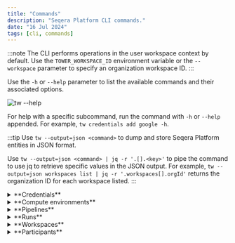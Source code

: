 ```yaml
---
title: "Commands"
description: "Seqera Platform CLI commands."
date: "16 Jul 2024"
tags: [cli, commands]
---
```



:::note
The CLI performs operations in the user workspace context by default. Use the `TOWER_WORKSPACE_ID` environment variable or the `--workspace` parameter to specify an organization workspace ID.
:::

Use the `-h` or `--help` parameter to list the available commands and their associated options.

![`tw --help`](./_images/tw-info.svg)

For help with a specific subcommand, run the command with `-h` or `--help` appended. For example, `tw credentials add google -h`.

:::tip
Use `tw --output=json <command>` to dump and store Seqera Platform entities in JSON format.

Use `tw --output=json <command> | jq -r '.[].<key>'`  to pipe the command to use jq to retrieve specific values in the JSON output. For example, `tw --output=json workspaces list | jq -r '.workspaces[].orgId'` returns the organization ID for each workspace listed.
:::

<details>
  <summary>**Credentials**</summary>

  To launch pipelines in a Seqera workspace, you need [credentials][credentials] for:

  1. Compute environments
  2. Pipeline repository Git providers
  3. (Optional) [Tower agent][tower-agent] — used with HPC clusters
  4. (Optional) Container registries, such as docker.io

  ### Add credentials

  Run `tw credentials add -h` to view a list of providers.
  Run `tw credentials add <provider> -h` to view the required fields for your provider.

  :::note
  You can add multiple credentials from the same provider in the same workspace.
  :::

  #### Compute environment credentials

  Seqera requires credentials to access your cloud compute environments. See the [compute environment page][compute-envs] for your cloud provider for more information.

    ```console
    $ tw credentials add aws --name=my_aws_creds --access-key=<aws access key> --secret-key=<aws secret key>

      New AWS credentials 'my_aws_creds (1sxCxvxfx8xnxdxGxQxqxH)' added at user workspace
    ```

  #### Git credentials

  Seqera requires access credentials to interact with pipeline Git repositories. See [Git integration][git-integration] for more information.

    ```console
    $ tw credentials add github -n=my_GH_creds -u=<GitHub username> -p=<GitHub access token>

      New GITHUB credentials 'my_GH_creds (xxxxx3prfGlpxxxvR2xxxxo7ow)' added at user workspace
    ```

  #### Container registry credentials

  Configure credentials for the Nextflow Wave container service to authenticate to private and public container registries. See the **Container registry credentials** section under [Credentials][credentials] for registry-specific instructions.

  :::note
  Container registry credentials are only used by the Wave container service. See [Wave containers][wave-docs] for more information.
  :::

  ### List credentials

  ```console
  $ tw credentials list

    Credentials at user workspace:

      ID                     | Provider  | Name                               | Last activity                 
      ------------------------+-----------+------------------------------------+-------------------------------
      1x1HxFxzxNxptxlx4xO7Gx | aws       | my_aws_creds_1                     | Wed, 6 Apr 2022 08:40:49 GMT  
      1sxCxvxfx8xnxdxGxQxqxH | aws       | my_aws_creds_2                     | Wed, 9 Apr 2022 08:40:49 GMT  
      2x7xNsf2xkxxUIxXKxsTCx | ssh       | my_ssh_key                         | Thu, 8 Jul 2021 07:09:46 GMT  
      4xxxIeUx7xex1xqx1xxesk | github    | my_github_cred                     | Wed, 22 Jun 2022 09:18:05 GMT 
  ```

  ### Delete credentials

  ```console
  $ tw credentials delete --name=my_aws_creds

    Credentials '1sxCxvxfx8xnxdxGxQxqxH' deleted at user workspace
  ```

</details>
<details>
  <summary>**Compute environments**</summary>

  Compute environments in Seqera define the execution platform where a pipeline runs. A compute environment is composed of the credentials, configuration, and storage options related to a particular computing platform.  See [Seqera Platform compute environments][compute-envs] for more information on supported compute environments.

  ### Add a compute environment

  Run `tw compute-envs add -h` to view the list of supported platforms.
  Run `tw compute-envs add <platform> -h` to view the required and optional fields for your platform.

  You must add the credentials for your provider before creating your compute environment.

  ```console
  $ tw compute-envs add aws-batch forge --name=my_aws_ce --credentials=<my_aws_creds_1> --region=eu-west-1 --max-cpus=256 --work-dir=s3://<bucket name> --wait=AVAILABLE

    New AWS-BATCH compute environment 'my_aws_ce' added at user workspace
  ```

  This command will:

  - Use **Batch Forge** to automatically manage the AWS Batch resource lifecycle (`forge`)
  - Use the credentials previously added to the workspace (`--credentials`)
  - Create the required AWS Batch resources in the AWS Ireland (`eu-west-1`) region
  - Provision a maximum of 256 CPUs in the compute environment (`--max-cpus`)
  - Use an existing S3 bucket to store the Nextflow work directory (`--work-dir`)
  - Wait until the compute environment has been successfully created and is ready to use (`--wait`)

  See the [compute environment page][compute-envs] for your provider for detailed information on Batch Forge and manual compute environment creation.

  ### Delete a compute environment

  ```console
  $ tw compute-envs delete --name=my_aws_ce

    Compute environment '1sxCxvxfx8xnxdxGxQxqxH' deleted at user workspace
  ```

  ### Default compute environment

  Select a **primary** compute environment to be used by default in a workspace. You can override the workspace primary compute environment by explicitly specifying an alternative compute environment when you create or launch a pipeline.

  ```console
  $ tw compute-envs primary set --name=my_aws_ce

    Primary compute environment for workspace 'user' was set to 'my_aws_ce (1sxCxvxfx8xnxdxGxQxqxH)'  
  ```

  ### Import and export a compute environment

  Export the configuration details of a compute environment in JSON format for scripting and reproducibility purposes.

  ```console
  $ tw compute-envs export --name=my_aws_ce my_aws_ce_v1.json

    Compute environment exported into 'my_aws_ce_v1.json' 
  ```

  Similarly, a compute environment can be imported to a workspace from a previously exported JSON file.

  ```console
  $ tw compute-envs import --name=my_aws_ce_v1 ./my_aws_ce_v1.json

    New AWS-BATCH compute environment 'my_aws_ce_v1' added at user workspace
  ```
</details>
<details>
  <summary>**Pipelines**</summary>

  Pipelines define pre-configured workflows in a workspace. A pipeline consists of a workflow repository, launch parameters, and a compute environment.

  Run `tw pipelines -h` to view the list of supported operations.
  Run `tw pipelines add -h` to view the required and optional fields for adding your pipeline.

  ### Add a pipeline

  Add a pre-configured pipeline to the Launchpad:

  ```console
  $ tw pipelines add --name=my_rnaseq_nf_pipeline --params-file=my_rnaseq_nf_pipeline_params.yaml https://github.com/nextflow-io/rnaseq-nf

  New pipeline 'my_rnaseq_nf_pipeline' added at user workspace
  ```

  The optional `--params-file` flag is used to pass a set of default parameters that will be associated with the pipeline in the Launchpad.

  > **Note**: The `params-file` must be a YAML or JSON file using [Nextflow configuration file][nextflow-config] syntax.

  ### Import and export a pipeline

  Export the configuration details of a pipeline in JSON format for scripting and reproducibility purposes.

  ```console
  $ tw pipelines export --name=my_rnaseq_nf_pipeline my_rnaseq_nf_pipeline_v1.json

    Pipeline exported into 'my_rnaseq_nf_pipeline_v1.json' 
  ```

  Similarly, a pipeline can be imported to a workspace from a previously exported JSON file.

  ```console
  $ tw pipelines import --name=my_rnaseq_nf_pipeline_v1 ./my_rnaseq_nf_pipeline_v1.json

    New pipeline 'my_rnaseq_nf_pipeline_v1' added at user workspace
  ```

  ### Update a pipeline

  The default launch parameters can be changed with the `update` command:

  ```console
  tw pipelines update --name=my_rnaseq_nf_pipeline --params-file=my_rnaseq_nf_pipeline_params_2.yaml
  ```

  ## Launch pipelines

  Run `tw launch -h` to view supported launch options.

  ### Launch a preconfigured pipeline

  If no custom parameters are passed via the CLI during launch, the defaults set for the pipeline in the Launchpad will be used.

  > **Note**: tw CLI users are bound to the same user permissions that apply in the Platform UI. Launch users can launch pre-configured pipelines in the workspaces they have access to, but they cannot add or run new pipelines.

  ```console
  $ tw launch my_rnaseq_nf_pipeline 

    Workflow 1XCXxX0vCX8xhx submitted at user workspace.

      https://tower.nf/user/abhinav/watch/1XCXxX0vCX8xhx
  ```

  When using `--wait`, `tw` can exit with one of two exit codes:

  - `0`: When the run reaches the desired state.
  - `1`: When the run reaches a state that makes it impossible to reach the desired state.

  > **Tip**: Use `--wait=SUCCEEDED` if you want the command to wait until the pipeline execution is complete.

  ### Launch a pipeline with custom parameters

  To specify custom parameters during pipeline launch, specify a custom `--params-file`:

  ```console
  $ tw launch my_rnaseq_nf_pipeline --params-file=my_rnaseq_nf_pipeline_params_2.yaml

    Workflow 2XDXxX0vCX8xhx submitted at user workspace.

      https://tower.nf/user/abhinav/watch/2XDXxX0vCX8xhx
  ```

  See [Nextflow configuration][nextflow-config] for more information.

  ### Launch an unsaved pipeline

  The CLI can directly launch pipelines that have not been added to the Launchpad in a Seqera workspace by using the full pipeline repository URL:

  ```console
  $ tw launch https://github.com/nf-core/rnaseq --params-file=./custom_rnaseq_params.yaml --compute-env=my_aws_ce --revision 3.8.1 --profile=test,docker  

    Workflow 2XDXxX0vCX8xhx submitted at user workspace.

      https://tower.nf/user/abhinav/watch/2XDXxX0vCX8xhx
  ```

  - Pipeline parameters are defined within the `custom_rnaseq_params.yaml` file.
  - Other parameters such as `--profile` and `--revision` can also be specified.
  - A non-primary compute environment can be used to launch the pipeline. Omit `--compute-env` to launch with the workspace default compute environment.

  > **Note**: CLI users are bound to the same user permissions that apply in the Platform UI. Launch users can launch pre-configured pipelines in the workspaces they have access to, but they cannot add or run new pipelines.

</details>
<details>
  <summary>**Runs**</summary>

  Run `tw runs -h` to view supported runs operations.  

  Runs display all the current and previous pipeline runs in the specified workspace. Each new or resumed run is given a random name such as _grave_williams_ by default, which can be overridden with a custom value at launch. See [Runs](https://docs.seqera.io/platform/latest/monitoring/overview) for more information. As a run executes, it can transition through the following states:

  - `submitted`: Pending execution
  - `running`: Running
  - `succeeded`: Completed successfully
  - `failed`: Successfully executed, where at least one task failed with a terminate [error strategy](https://www.nextflow.io/docs/latest/process.html#errorstrategy)
  - `cancelled`: Stopped manually during execution
  - `unknown`: Indeterminate status

  ### View pipeline's runs

  Run `tw runs view -h` to view all the required and optional fields for viewing a pipeline's runs.

  ```console
  $ tw runs view -i 2vFUbBx63cfsBY -w seqeralabs/showcase

    Run at [seqeralabs / showcase] workspace:


      General
      ---------------------+-------------------------------------------------
      ID                  | 2vFUbBx63cfsBY                                  
      Operation ID        | b5d55384-734e-4af0-8e47-0d3abec71264            
      Run name            | adoring_brown                                   
      Status              | SUCCEEDED                                       
      Starting date       | Fri, 31 May 2024 10:38:30 GMT                   
      Commit ID           | b89fac32650aacc86fcda9ee77e00612a1d77066        
      Session ID          | 9365c6f4-6d79-4ca9-b6e1-2425f4d957fe            
      Username            | drpatelhh                                       
      Workdir             | s3://seqeralabs-showcase/scratch/2vFUbBx63cfsBY 
      Container           | No container was reported                       
      Executors           | awsbatch                                        
      Compute Environment | seqera_aws_ireland_fusionv2_nvme                
      Nextflow Version    | 23.10.1                                         
      Labels              | star_salmon,yeast  
  ```

  ### List runs

  Run `tw runs list -h` to view all the required and optional fields for listing runs in a workspace.

  ```console
  $ tw runs list

    Pipeline runs at [seqeralabs / testing] workspace:

      ID             | Status    | Project Name               | Run Name                        | Username              | Submit Date                   
      ----------------+-----------+----------------------------+---------------------------------+-----------------------+-------------------------------
      49Gb5XVMud2e7H | FAILED    | seqeralabs/nf-aggregate    | distraught_archimedes           | adrian-navarro-seqera | Fri, 31 May 2024 16:22:10 GMT 
      4anNFvTUwRFDp  | SUCCEEDED | nextflow-io/rnaseq-nf      | nasty_kilby                     | mattia-bosio-seqera   | Fri, 31 May 2024 15:23:12 GMT 
      3wo3Kfni6Kl3hO | SUCCEEDED | nf-core/proteinfold        | reverent_linnaeus               | mattia-bosio-seqera   | Fri, 31 May 2024 15:22:38 GMT 

  <snip>

      4fIRrFgZV3eDb1 | FAILED    | nextflow-io/hello          | gigantic_lichterman             | pedro-geadas          | Mon, 29 Apr 2024 08:44:47 GMT 
      cHEdKBXmdoQQM  | FAILED    | mathysgrapotte/stimulus    | mighty_poitras                  | evanfloden            | Mon, 29 Apr 2024 08:08:52 GMT
  ```

  Use the optional `--filter` flag to filter the list of runs returned by one or more `keyword:value` entries:

  - `status`
  - `label`
  - `workflowId`
  - `runName`
  - `username`
  - `projectName`
  - `after`
  - `before`
  - `sessionId`
  - `is:starred`

  If no `keyword` is defined, the filtering is applied to the `runName`, `projectName` (the pipeline name), and `username`.

  > Note: The `after` and `before` flags require an [ISO 8601](https://en.wikipedia.org/wiki/ISO_8601) timestamp with UTC timezone (`YYYY-MM-DDThh:mm:ss.sssZ`)

  ```console
  $ tw runs list --filter hello_slurm_20240530

    Pipeline runs at [seqeralabs / showcase] workspace:

      ID            | Status    | Project Name      | Run Name                             | Username   | Submit Date                   
      ---------------+-----------+-------------------+--------------------------------------+------------+-------------------------------
      pZeJBOLtIvP7R | SUCCEEDED | nextflow-io/hello | hello_slurm_20240530_e75584566f774e7 | adamtalbot | Thu, 30 May 2024 09:12:51 GMT
  ```

  Multiple filter criteria can be defined:

  ```console
  $ tw runs list --filter="after:2024-05-29T00:00:00.000Z before:2024-05-30T00:00:00.000Z username:mark-panganiban"

    Pipeline runs at [seqeralabs / testing] workspace:

      ID             | Status    | Project Name          | Run Name           | Username              | Submit Date                   
      ----------------+-----------+-----------------------+--------------------+-----------------------+-------------------------------
      xJvK95W6YUmEz  | SUCCEEDED | nextflow-io/rnaseq-nf | ondemand2          | mark-panganiban       | Wed, 29 May 2024 20:35:28 GMT 
      1c1ckn9a3j0xF0 | SUCCEEDED | nextflow-io/rnaseq-nf | fargate            | mark-panganiban       | Wed, 29 May 2024 20:28:02 GMT 
      3sYX1acJ01T7rL | SUCCEEDED | nextflow-io/rnaseq-nf | min1vpcu-spot      | mark-panganiban       | Wed, 29 May 2024 20:27:47 GMT 
      4ZYJGWJCttXqXq | SUCCEEDED | nextflow-io/rnaseq-nf | min1cpu-ondemand   | mark-panganiban       | Wed, 29 May 2024 20:25:21 GMT 
      4LCxsffTqf3ysT | SUCCEEDED | nextflow-io/rnaseq-nf | lonely_northcutt   | mark-panganiban       | Wed, 29 May 2024 20:09:51 GMT 
      4Y8EcyopNiYBlJ | SUCCEEDED | nextflow-io/rnaseq-nf | fargate            | mark-panganiban       | Wed, 29 May 2024 18:53:47 GMT 
      dyKevNwxK50XX  | SUCCEEDED | mark814/nr-test       | cheeky_cuvier      | mark-panganiban       | Wed, 29 May 2024 12:21:10 GMT 
      eS6sVB5A387aR  | SUCCEEDED | mark814/nr-test       | evil_murdock       | mark-panganiban       | Wed, 29 May 2024 12:11:08 GMT 
  ```

  A leading and trailing `*` wildcard character is supported:

  ```console
  $ tw runs list --filter="*man/rnaseq-*"    

    Pipeline runs at [seqeralabs / testing] workspace:

      ID             | Status    | Project Name        | Run Name            | Username       | Submit Date                   
      ----------------+-----------+---------------------+---------------------+----------------+-------------------------------
      5z4AMshti4g0GK | SUCCEEDED | robnewman/rnaseq-nf | admiring_darwin     | rob-newman     | Tue, 16 Jan 2024 19:56:29 GMT 
      62LqiS4O4FatSy | SUCCEEDED | robnewman/rnaseq-nf | cheeky_yonath       | joaquim-gamero | Wed, 3 Jan 2024 12:36:09 GMT  
      3k2nu8ZmcBFSGv | SUCCEEDED | robnewman/rnaseq-nf | compassionate_jones | pedro-geadas   | Tue, 2 Jan 2024 16:22:26 GMT  
      3zG2ggf5JsniNW | SUCCEEDED | robnewman/rnaseq-nf | fervent_payne       | rob-newman     | Wed, 20 Dec 2023 23:55:17 GMT 
      1SNIcSXRuJMSNZ | SUCCEEDED | robnewman/rnaseq-nf | curious_babbage     | rob-newman     | Thu, 28 Sep 2023 17:48:04 GMT 
      5lI2fZUZfiokBI | SUCCEEDED | robnewman/rnaseq-nf | boring_heisenberg   | rob-newman     | Thu, 28 Sep 2023 12:29:27 GMT 
      5I4lsRXIHVEjNB | SUCCEEDED | robnewman/rnaseq-nf | ecstatic_ptolemy    | rob-newman     | Wed, 27 Sep 2023 22:06:19 GMT 
  ```

  ### Relaunch run

  Run `tw runs relaunch -h` to view all the required and optional fields for relaunching a run in a workspace.

  ### Cancel a run

  Run `tw runs cancel -h` to view all the required and optional fields for canceling a run in a workspace.

  ### Manage labels for runs

  Run `tw runs labels -h` to view all the required and optional fields for managing labels for runs in a workspace.

  In the example below, we add the labels `test` and `rnaseq-demo` to the run with ID `5z4AMshti4g0GK`:

  ```console
  $ tw runs labels -i 5z4AMshti4g0GK test,rnaseq-demo 

  'set' labels on 'run' with id '5z4AMshti4g0GK' at 34830707738561 workspace
  ```

  ### Delete a run

  Run `tw runs delete -h` to view all the required and optional fields for deleting a run in a workspace.

  ### Dump all logs and details of a run

  Run `tw runs dump -h` to view all the required and optional fields for dumping all logs and details of a run in a workspace. The supported formats are `.tar.xz` and `.tar.gz`. In the example below, we dump all the logs and details for the run with ID `5z4AMshti4g0GK` to the output file `file.tar.gz`.

  ```console
  $ tw runs dump -i 5z4AMshti4g0GK -o file.tar.gz
  - Tower info
  - Workflow details
  - Task details

    Pipeline run '5z4AMshti4g0GK' at [seqeralabs / testing] workspace details dump at 'file.tar.gz' 
  ```

</details>
<details>
  <summary>**Workspaces**</summary>

  Run `tw workspaces -h` to view supported workspace operations.
  Run `tw workspaces add -h` to view the required and optional fields for adding your workspace.

  Workspaces provide the context in which a user launches workflow executions, defines the available resources, and manages who can access those resources. Workspaces contain pipelines, runs, actions, datasets, compute environments, credentials, and secrets. Access permissions are controlled with participants, collaborators, and teams.

  See [User workspaces][user-workspaces] for more information.

  > **Note**: This section assumes that you already have access to an organization in Seqera Platform.

  ### Create a workspace

  In the example below, we create a shared workspace to be used for sharing pipelines with other private workspaces. See [Shared workspaces][shared-workspaces] for more information.

  ```console
  $ tw workspaces add --name=shared-workspace --full-name=shared-workspace-for-all  --org=my-tower-org --visibility=SHARED

    A 'SHARED' workspace 'shared-workspace' added for 'my-tower-org' organization
  ```

  > **Note**: By default, a workspace is set to private when created.

  ### List workspaces

  List all the workspaces in which you are a participant:

  ```console
  $ tw workspaces list                      

    Workspaces for abhinav user:

      Workspace ID    | Workspace Name   | Organization Name | Organization ID 
      -----------------+------------------+-------------------+-----------------
      26002603030407  | shared-workspace | my-tower-org      | 04303000612070  
  ```

</details>
<details>
  <summary>**Participants**</summary>

  Run `tw participants -h` to view supported participant operations.
  Run `tw participants add -h` to view the required and optional fields for adding a participant.

  ### List participants

  ```console
  $ tw participants list

    Participants for 'my-tower-org/shared-workspace' workspace:

      ID             | Participant Type | Name                        | Workspace Role 
      ----------------+------------------+-----------------------------+----------------
      45678460861822 | MEMBER           | abhinav (abhinav@mydomain.com) | owner          
  ```

  ### Add participants

  To add a new _collaborator_ to the workspace, use the `add` subcommand. The default role assigned to a _collaborator_ is `Launch`.

  See [Participant roles][participant-roles] for more information.

  ```console
  $ tw participants add --name=collaborator@mydomain.com --type=MEMBER                           

    User 'collaborator' was added as participant to 'shared-workspace' workspace with role 'launch'
  ```

  ### Update participant roles

  To update the role of a _Collaborator_ to `ADMIN` or `MAINTAIN`, use the `update` subcommand:

  ```console
  $ tw  participants update --name=collaborator@mydomain.com --type=COLLABORATOR --role=MAINTAIN

    Participant 'collaborator@mydomain.com' has now role 'maintain' for workspace 'shared-workspace'
  ```

</details>

[compute-envs]: ../compute-envs/overview.mdx
[credentials]: ../credentials/overview.mdx
[git-integration]: ../git/overview.mdx
[nextflow-config]: https://www.nextflow.io/docs/latest/config.html#config-syntax
[participant-roles]: ../orgs-and-teams/roles.mdx
[shared-workspaces]: ../orgs-and-teams/workspace-management.mdx
[tower-agent]: ../supported_software/agent/agent.mdx
[user-workspaces]: ../orgs-and-teams/workspace-management.mdx
[wave-docs]: ../../../wave_docs/wave_repo/docs/index.mdx
